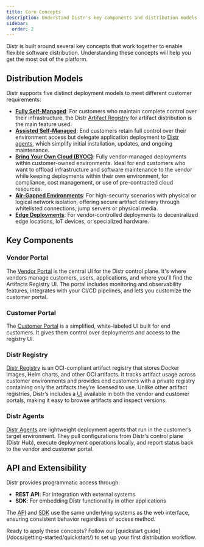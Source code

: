 ```yaml
---
title: Core Concepts
description: Understand Distr's key components and distribution models to build your software delivery workflow.
sidebar:
  order: 2
---
```



Distr is built around several key concepts that work together to enable flexible software distribution. Understanding these concepts will help you get the most out of the platform.

## Distribution Models

Distr supports five distinct deployment models to meet different customer requirements:

- **[Fully Self-Managed](/docs/use-cases/fully-self-managed/)**: For customers who maintain complete control over their infrastructure, the Distr [Artifact Registry](/docs/product/registry/) for artifact distribution is the main feature used.
- **[Assisted Self-Managed](/docs/use-cases/assisted-self-managed/)**: End customers retain full control over their environment access but delegate application deployment to [Distr agents](/docs/product/agents/), which simplify initial installation, updates, and ongoing maintenance.
- **[Bring Your Own Cloud (BYOC)](/docs/use-cases/byoc-bring-your-own-cloud/)**: Fully vendor-managed deployments within customer-owned environments. Ideal for end customers who want to offload infrastructure and software maintenance to the vendor while keeping deployments within their own environment, for compliance, cost management, or use of pre-contracted cloud resources.
- **[Air-Gapped Environments](/docs/use-cases/air-gapped/)**: For high-security scenarios with physical or logical network isolation, offering secure artifact delivery through whitelisted connections, jump servers or physical media.
- **[Edge Deployments](/docs/use-cases/edge-deployments/)**: For vendor-controlled deployments to decentralized edge locations, IoT devices, or specialized hardware.

## Key Components

### Vendor Portal

The [Vendor Portal](/docs/product/vendor-portal/) is the central UI for the Distr control plane.
It's where vendors manage customers, users, applications, and where you'll find the Artifacts Registry UI.
The portal includes monitoring and observability features, integrates with your CI/CD pipelines, and lets you customize the customer portal.

### Customer Portal

The [Customer Portal](/docs/product/customer-portal/) is a simplified, white-labeled UI built for end customers.
It gives them control over deployments and access to the registry UI.

### Distr Registry

[Distr Registry](/docs/product/registry/) is an OCI-compliant artifact registry that stores Docker images, Helm charts, and other OCI artifacts.
It tracks artifact usage across customer environments and provides end customers with a private registry containing only the artifacts they’re licensed to use.
Unlike other artifact registries, Distr’s includes a [UI](/docs/product/registry/) available in both the vendor and customer portals, making it easy to browse artifacts and inspect versions.

### Distr Agents

[Distr Agents](/docs/product/agents/) are lightweight deployment agents that run in the customer’s target environment.
They pull configurations from Distr's control plane (Distr Hub), execute deployment operations locally, and report status back to the vendor and customer portal.

## API and Extensibility

Distr provides programmatic access through:

- **REST API**: For integration with external systems
- **SDK**: For embedding Distr functionality in other applications

The [API](/docs/integrations/api/) and [SDK](/docs/integrations/sdk/) use the same underlying systems as the web interface, ensuring consistent behavior regardless of access method.

<Aside type="tip">
  Ready to apply these concepts? Follow our [quickstart
  guide](/docs/getting-started/quickstart/) to set up your first distribution
  workflow.
</Aside>
